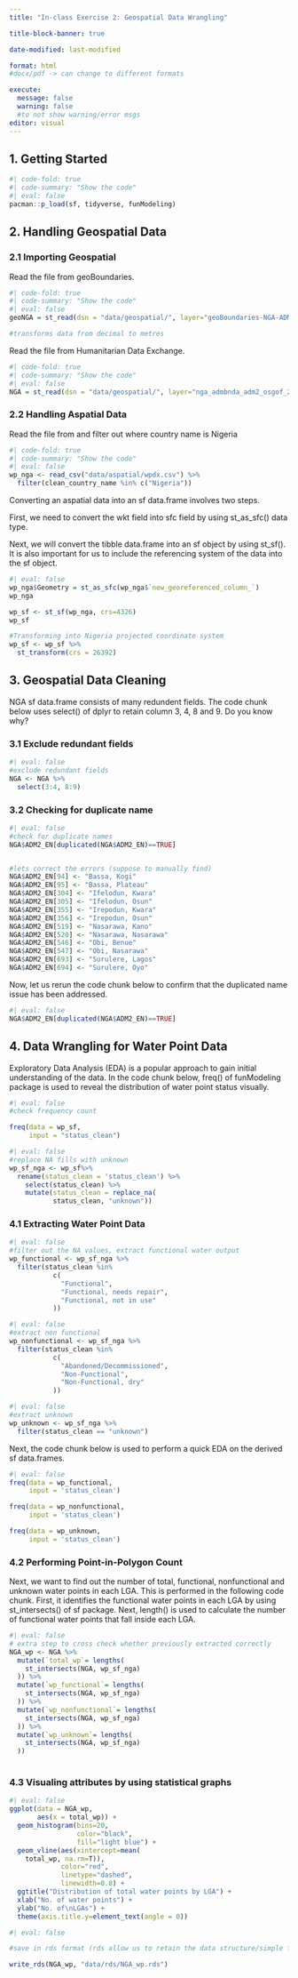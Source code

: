 ```yaml
---
title: "In-class Exercise 2: Geospatial Data Wrangling"

title-block-banner: true

date-modified: last-modified

format: html  
#docx/pdf -> can change to different formats

execute: 
  message: false
  warning: false
  #to not show warning/error msgs
editor: visual
---
```


## 1. Getting Started

```r
#| code-fold: true
#| code-summary: "Show the code"
#| eval: false
pacman::p_load(sf, tidyverse, funModeling)
```

## 2. Handling Geospatial Data

### 2.1  Importing Geospatial

Read the file from geoBoundaries.

```r
#| code-fold: true
#| code-summary: "Show the code"
#| eval: false
geoNGA = st_read(dsn = "data/geospatial/", layer="geoBoundaries-NGA-ADM2")%>%st_transform(crs=26392)

#transforms data from decimal to metres

```

Read the file from Humanitarian Data Exchange.

```r
#| code-fold: true
#| code-summary: "Show the code"
#| eval: false
NGA = st_read(dsn = "data/geospatial/", layer="nga_admbnda_adm2_osgof_20190417")%>%st_transform(crs=26392)
```

### 2.2 Handling Aspatial Data

Read the file from and filter out where country name is Nigeria

```r
#| code-fold: true
#| code-summary: "Show the code"
#| eval: false
wp_nga <- read_csv("data/aspatial/wpdx.csv") %>%
  filter(clean_country_name %in% c("Nigeria"))

```

Converting an aspatial data into an sf data.frame involves two steps.

First, we need to convert the wkt field into sfc field by using st_as_sfc() data type.

Next, we will convert the tibble data.frame into an sf object by using st_sf(). It is also important for us to include the referencing system of the data into the sf object.

```r
#| eval: false
wp_nga$Geometry = st_as_sfc(wp_nga$`new_georeferenced_column_`)
wp_nga

wp_sf <- st_sf(wp_nga, crs=4326)
wp_sf

#Transforming into Nigeria projected coordinate system
wp_sf <- wp_sf %>%
  st_transform(crs = 26392)
```


## 3. Geospatial Data Cleaning
NGA sf data.frame consists of many redundent fields. The code chunk below uses select() of dplyr to retain column 3, 4, 8 and 9. Do you know why?

### 3.1 Exclude redundant fields

```r
#| eval: false
#exclude redundant fields
NGA <- NGA %>%
  select(3:4, 8:9)
```

### 3.2 Checking for duplicate name

```r
#| eval: false
#check for duplicate names
NGA$ADM2_EN[duplicated(NGA$ADM2_EN)==TRUE]


#lets correct the errors (suppose to manually find)
NGA$ADM2_EN[94] <- "Bassa, Kogi"
NGA$ADM2_EN[95] <- "Bassa, Plateau"
NGA$ADM2_EN[304] <- "Ifelodun, Kwara"
NGA$ADM2_EN[305] <- "Ifelodun, Osun"
NGA$ADM2_EN[355] <- "Irepodun, Kwara"
NGA$ADM2_EN[356] <- "Irepodun, Osun"
NGA$ADM2_EN[519] <- "Nasarawa, Kano"
NGA$ADM2_EN[520] <- "Nasarawa, Nasarawa"
NGA$ADM2_EN[546] <- "Obi, Benue"
NGA$ADM2_EN[547] <- "Obi, Nasarawa"
NGA$ADM2_EN[693] <- "Surulere, Lagos"
NGA$ADM2_EN[694] <- "Surulere, Oyo"

```
Now, let us rerun the code chunk below to confirm that the duplicated name issue has been addressed.
```r
#| eval: false
NGA$ADM2_EN[duplicated(NGA$ADM2_EN)==TRUE]
```

## 4. Data Wrangling for Water Point Data
Exploratory Data Analysis (EDA) is a popular approach to gain initial understanding of the data. In the code chunk below, freq() of funModeling package is used to reveal the distribution of water point status visually.

```r
#| eval: false
#check frequency count

freq(data = wp_sf,
     input = "status_clean")
```

```r
#| eval: false
#replace NA fills with unknown
wp_sf_nga <- wp_sf%>%
  rename(status_clean = 'status_clean') %>%
    select(status_clean) %>%
    mutate(status_clean = replace_na(
           status_clean, "unknown"))
```

### 4.1 Extracting Water Point Data

```r
#| eval: false
#filter out the NA values, extract functional water output
wp_functional <- wp_sf_nga %>%
  filter(status_clean %in%
           c(
             "Functional",
             "Functional, needs repair",
             "Functional, not in use"
           ))
```

```r
#| eval: false
#extract non functional
wp_nonfunctional <- wp_sf_nga %>%
  filter(status_clean %in%
           c(
             "Abandoned/Decommissioned",
             "Non-Functional",
             "Non-Functional, dry"
           ))
```

```r
#| eval: false
#extract unknown
wp_unknown <- wp_sf_nga %>%
  filter(status_clean == "unknown")
```

Next, the code chunk below is used to perform a quick EDA on the derived sf data.frames.
```r
#| eval: false
freq(data = wp_functional,
     input = 'status_clean')

freq(data = wp_nonfunctional,
     input = 'status_clean')

freq(data = wp_unknown,
     input = 'status_clean')

```

### 4.2 Performing Point-in-Polygon Count
Next, we want to find out the number of total, functional, nonfunctional and unknown water points in each LGA. This is performed in the following code chunk. First, it identifies the functional water points in each LGA by using st_intersects() of sf package. Next, length() is used to calculate the number of functional water points that fall inside each LGA.
```r
#| eval: false
# extra step to cross check whether previously extracted correctly
NGA_wp <- NGA %>%
  mutate(`total_wp`= lengths(
    st_intersects(NGA, wp_sf_nga)
  )) %>%
  mutate(`wp_functional`= lengths(
    st_intersects(NGA, wp_sf_nga)
  )) %>%
  mutate(`wp_nonfunctional`= lengths(
    st_intersects(NGA, wp_sf_nga)
  )) %>%
  mutate(`wp_unknown`= lengths(
    st_intersects(NGA, wp_sf_nga)
  ))
  
```

### 4.3 Visualing attributes by using statistical graphs
```r
#| eval: false
ggplot(data = NGA_wp,
       aes(x = total_wp)) + 
  geom_histogram(bins=20,
                 color="black",
                 fill="light blue") +
  geom_vline(aes(xintercept=mean(
    total_wp, na.rm=T)),
             color="red", 
             linetype="dashed", 
             linewidth=0.8) +
  ggtitle("Distribution of total water points by LGA") +
  xlab("No. of water points") +
  ylab("No. of\nLGAs") +
  theme(axis.title.y=element_text(angle = 0))

```



```r
#| eval: false

#save in rds format (rds allow us to retain the data structure/simple feature with the data properties)

write_rds(NGA_wp, "data/rds/NGA_wp.rds")

```

